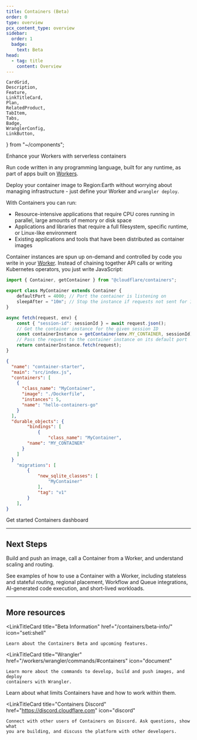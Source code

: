 ```yaml
---
title: Containers (Beta)
order: 0
type: overview
pcx_content_type: overview
sidebar:
  order: 1
  badge:
    text: Beta
head:
  - tag: title
    content: Overview
---
```


	CardGrid,
	Description,
	Feature,
	LinkTitleCard,
	Plan,
	RelatedProduct,
	TabItem,
	Tabs,
	Badge,
	WranglerConfig,
	LinkButton,
} from "~/components";

<Description>

Enhance your Workers with serverless containers

</Description>

<Plan type="workers-paid" />

Run code written in any programming language, built for any runtime, as part of apps built on [Workers](/workers).

Deploy your container image to Region:Earth without worrying about managing infrastructure - just define your
Worker and `wrangler deploy`.

With Containers you can run:

- Resource-intensive applications that require CPU cores running in parallel, large amounts of memory or disk space
- Applications and libraries that require a full filesystem, specific runtime, or Linux-like environment
- Existing applications and tools that have been distributed as container images

Container instances are spun up on-demand and controlled by code you write in your [Worker](/workers).  Instead of chaining together API calls or writing Kubernetes operators, you just write JavaScript:
<Tabs>
	<TabItem label="Worker Code">
```js
import { Container, getContainer } from "@cloudflare/containers";

export class MyContainer extends Container {
	defaultPort = 4000; // Port the container is listening on
	sleepAfter = "10m"; // Stop the instance if requests not sent for 10 minutes
}

async fetch(request, env) {
	const { "session-id": sessionId } = await request.json();
	// Get the container instance for the given session ID
	const containerInstance = getContainer(env.MY_CONTAINER, sessionId)
	// Pass the request to the container instance on its default port
	return containerInstance.fetch(request);
}

```
</TabItem>
<TabItem label="Worker Config">
<WranglerConfig>

```json
{
  "name": "container-starter",
  "main": "src/index.js",
  "containers": [
    {
      "class_name": "MyContainer",
      "image": "./Dockerfile",
      "instances": 5,
      "name": "hello-containers-go"
    }
  ],
  "durable_objects": {
		"bindings": [
			{
				"class_name": "MyContainer",
        "name": "MY_CONTAINER"
      }
    ]
  }
	"migrations": [
		{
			"new_sqlite_classes": [
				"MyContainer"
			],
			"tag": "v1"
		}
	],
}
```

</WranglerConfig>
</TabItem>
</Tabs>


 <LinkButton variant="primary" href="/containers/get-started/">Get started</LinkButton> <LinkButton variant="secondary" href="https://dash.cloudflare.com/?to=/:account/workers/containers">Containers dashboard</LinkButton>

---

## Next Steps

<Feature header="Deploy your first Container" href="/containers/get-started/" cta="Deploy a Container">

Build and push an image, call a Container from a Worker, and understand scaling and routing.

</Feature>

<Feature header="Container Examples" href="/containers/examples/" cta="See Examples">

See examples of how to use a Container with a Worker, including stateless and stateful routing,
regional placement, Workflow and Queue integrations, AI-generated code execution, and short-lived workloads.

</Feature>

---

## More resources

<CardGrid>

<LinkTitleCard
	title="Beta Information"
	href="/containers/beta-info/"
	icon="seti:shell"
>
	Learn about the Containers Beta and upcoming features.
</LinkTitleCard>

<LinkTitleCard
	title="Wrangler"
	href="/workers/wrangler/commands/#containers"
	icon="document"
>
	Learn more about the commands to develop, build and push images, and deploy
	containers with Wrangler.
</LinkTitleCard>

<LinkTitleCard title="Limits" href="/containers/platform-details/#limits" icon="seti:lock">
	Learn about what limits Containers have and how to work within them.
</LinkTitleCard>

<LinkTitleCard
	title="Containers Discord"
	href="https://discord.cloudflare.com"
	icon="discord"
>
	Connect with other users of Containers on Discord. Ask questions, show what
	you are building, and discuss the platform with other developers.
</LinkTitleCard>

</CardGrid>

